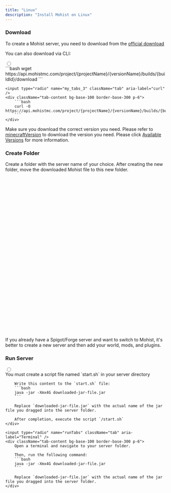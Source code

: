 ```yaml
---
title: "Linux"
description: "Install Mohist on Linux"
---
```


### Download

<p>To create a Mohist server, you need to download from the <a className="link link-info" href="/download/mohist" target="_blank">official download</a></p>

<p>You can also download via CLI:</p>

<div className="tabs tabs-lift">
    <input type="radio" name="my_tabs_3" className="tab" aria-label="wget" defaultChecked/>
    <div className="tab-content bg-base-100 border-base-300 p-6">
        ```bash
        wget https://api.mohistmc.com/project/{projectName}/{versionName}/builds/{buildId}/download
        ```
    </div>

    <input type="radio" name="my_tabs_3" className="tab" aria-label="curl" />
    <div className="tab-content bg-base-100 border-base-300 p-6">
        ```bash
        curl -O https://api.mohistmc.com/project/{projectName}/{versionName}/builds/{buildId}/download
        ```
    </div>
</div>

<p>Make sure you download the correct version you need. Please refer to <a href="/docs/mohist/versions">minecraftVersion</a> to download the version you need. Please click
    <a className="link link-info" href="https://mohistmc.cn/download/mohist">Available Versions</a> for more information.</p>

### Create Folder

<p>Create a folder with the server name of your choice.
    After creating the new folder, move the downloaded Mohist file to this new folder.</p>

<div className="alert alert-info my-4">
    <svg xmlns="http://www.w3.org/2000/svg" className="stroke-current shrink-0 h-6 w-6" fill="none" viewBox="0 0 24 24"><path strokeLinecap="round" strokeLinejoin="round" strokeWidth="2" d="M13 16h-1v-4h-1m1-4h.01M21 12a9 9 0 11-18 0 9 9 0 0118 0z" /></svg>
    <span>If you already have a Spigot/Forge server and want to switch to Mohist, it's better to create a new server and then add your world, mods, and plugins.</span>
</div>

### Run Server

<div className="tabs tabs-lift">
    <input type="radio" name="runTabs" className="tab" aria-label="Script" defaultChecked />
    <div className="tab-content bg-base-100 border-base-300 p-6">
        You must create a script file named `start.sh` in your server directory

        Write this content to the `start.sh` file:
        ```bash
        java -jar -Xmx4G downloaded-jar-file.jar
        ```

        Replace `downloaded-jar-file.jar` with the actual name of the jar file you dragged into the server folder.

        After completion, execute the script `/start.sh`
    </div>

    <input type="radio" name="runTabs" className="tab" aria-label="Terminal" />
    <div className="tab-content bg-base-100 border-base-300 p-6">
        Open a terminal and navigate to your server folder.

        Then, run the following command:
        ```bash
        java -jar -Xmx4G downloaded-jar-file.jar
        ```

        Replace `downloaded-jar-file.jar` with the actual name of the jar file you dragged into the server folder.
    </div>
</div>
